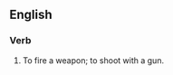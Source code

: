 ==English==

===Verb===
{{en-verb|busts a cap|busting a cap|busted a cap|head=[[bust]] [[a]] [[cap]]}}

# {{colloquial|or|slang}} To fire a weapon; to shoot with a gun.